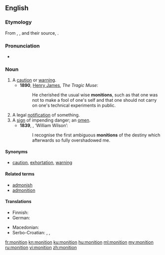 ==English==

{{was wotd|2011|November|26}}

===Etymology===
From {{etyl|xno|en}} {{term|monicion|lang=fro}}, {{etyl|frm|en}} {{term|monicion|lang=frm}}, and their source, {{etyl|la|en}} {{m|la|monitio|monitiō|warning, admonition}}.

===Pronunciation===
*{{a|UK}} {{IPA|/məˈnɪʃn̩/|lang=en}}

===Noun===
{{en-noun}}

# A [[caution]] or [[warning]]. {{defdate|from 14th c.}}
#* '''1890''', [[w:Henry James|Henry James]], ''The Tragic Muse'':
#*:He cherished the usual wise '''monitions''', such as that one was not to make a fool of one's self and that one should not carry on one's technical experiments in public.
# A legal [[notification]] of something. {{defdate|from 15th c.}}
# A [[sign]] of impending danger; an [[omen]]. {{defdate|from 15th c.}}
#*'''1839''', {{w|Edgar Allan Poe}}, ‘William Wilson’:
#*:I recognise the first ambiguous '''monitions''' of the destiny which afterwards so fully overshadowed me.

====Synonyms====
* {{sense|caution or warning}} [[caution]], [[exhortation]], [[warning]]

====Related terms====
* [[admonish]]
* [[admonition]]

====Translations====
{{trans-top|caution or warning}}
* Finnish: {{t+|fi|varoitus}}
* German: {{t+|de|Mahnung|f}}
{{trans-mid}}
* Macedonian: {{t|mk|предупредување|n|tr=predupredúvanje|sc=Cyrl}}
* Serbo-Croatian: {{t|sh|savjet|m}}, {{t|sh|opomena|f}}, {{t|sh|upozorenje|n}}
{{trans-bottom}}

{{trans-top|legal notification}}
{{trans-mid}}
{{trans-bottom}}

{{trans-top|omen}}
{{trans-mid}}
{{trans-bottom}}

[[fr:monition]]
[[kn:monition]]
[[ku:monition]]
[[hu:monition]]
[[ml:monition]]
[[my:monition]]
[[ru:monition]]
[[vi:monition]]
[[zh:monition]]